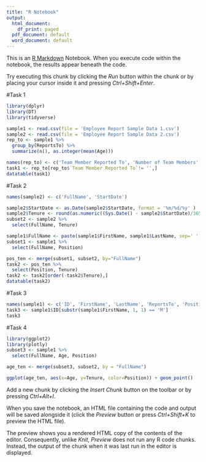 ---
title: "R Notebook"
output:
  html_document:
    df_print: paged
  pdf_document: default
  word_document: default
---

This is an [R Markdown](http://rmarkdown.rstudio.com) Notebook. When you execute code within the notebook, the results appear beneath the code. 

Try executing this chunk by clicking the *Run* button within the chunk or by placing your cursor inside it and pressing *Ctrl+Shift+Enter*. 

#Task 1
```{r}
library(dplyr)
library(DT)
library(tidyverse)

sample1 <- read.csv(file = 'Employee Report Sample Data 1.csv')
sample2 <- read.csv(file = 'Employee Report Sample Data 2.csv')
rep_to <- sample1 %>%
  group_by(ReportsTo) %>%
  summarize(n(), as.integer(mean(Age)))

names(rep_to) <- c('Team Member Reported To', 'Number of Team Members', 'Average Age')
task1 <- rep_to[rep_to$`Team Member Reported To`!= '',]
datatable(task1)
```

#Task 2
```{r}
names(sample2) <- c('FullName', 'StartDate')

sample2$StartDate <- as.Date(sample2$StartDate, format = '%m/%d/%y' )
sample2$Tenure <- round(as.numeric((Sys.Date() - sample2$StartDate)/365),1)
subset2 <- sample2 %>%
  select(FullName, Tenure)

sample1$FullName <- paste(sample1$FirstName, sample1$LastName, sep=' ')
subset1 <- sample1 %>%
  select(FullName, Position)

pos_ten <- merge(subset1, subset2, by="FullName")
task2 <- pos_ten %>%
  select(Position, Tenure)
task2 <- task2[order(-task2$Tenure),]
datatable(task2)
```

#Task 3
```{r}
names(sample1) <- c('ID', 'FirstName', 'LastName', 'ReportsTo', 'Position', 'Age', 'FullName')
task3 <- sample1$ID[substr(sample1$FirstName, 1, 1) == 'M']
task3
```

#Task 4
```{r}
library(ggplot2)
library(plotly)
subset3 <- sample1 %>%
  select(FullName, Age, Position)

age_ten <- merge(subset3, subset2, by = "FullName")

ggplot(age_ten, aes(x=Age, y=Tenure, color=Position)) + geom_point()
```

Add a new chunk by clicking the *Insert Chunk* button on the toolbar or by pressing *Ctrl+Alt+I*.

When you save the notebook, an HTML file containing the code and output will be saved alongside it (click the *Preview* button or press *Ctrl+Shift+K* to preview the HTML file).

The preview shows you a rendered HTML copy of the contents of the editor. Consequently, unlike *Knit*, *Preview* does not run any R code chunks. Instead, the output of the chunk when it was last run in the editor is displayed.
